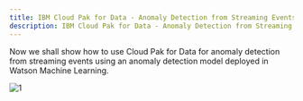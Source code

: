 ```yaml
---
title: IBM Cloud Pak for Data - Anomaly Detection from Streaming Events
description: IBM Cloud Pak for Data - Anomaly Detection from Streaming Events
---
```


Now we shall show how to use Cloud Pak for Data for anomaly detection from streaming events using an anomaly detection model deployed in Watson Machine Learning.

 ![1](./images/cp4d-async.png)
